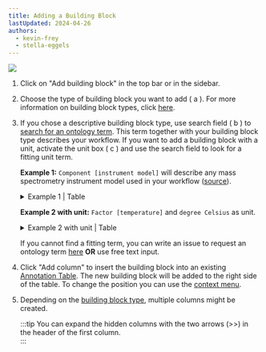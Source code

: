 ```yaml
---
title: Adding a Building Block
lastUpdated: 2024-04-26
authors: 
  - kevin-frey
  - stella-eggels
---
```


![](@images/swate/swate-alpha-add-building-block.png)


<Steps>

1. Click on "Add building block" in the top bar or in the sidebar.
2. Choose the type of building block you want to add ( a ). For more information on building block types, click [here](/swate/building-block-types).
3. If you chose a descriptive building block type, use search field ( b ) to [search for an ontology term](/swate/term-search). This term together with your building block type describes your workflow. If you want to add a building block with a unit, activate the unit box ( c ) and use the search field to look for a fitting unit term.
  
    **Example 1:** `Component [instrument model]` will describe any mass spectrometry instrument model used in your workflow ([source](http://www.ontobee.org/ontology/MS?iri=http://purl.obolibrary.org/obo/MS_1000031)).
        
    <details>
      <summary>Example 1 | Table</summary>
      <p>

      | Component [instrument model] 	| TSR (MS:1000031) 	| TAN (MS:1000031) 	|
      |------------------------------	|------------------------------	|------------------------------------	|

      </p>
    </details>

    **Example 2 with unit:** `Factor [temperature]` and `degree Celsius` as unit.

    <details>
      <summary>Example 2 with unit | Table</summary>
      <p>

      | Factor [temperature] 	| Unit 	| TSR (PATO:0000146) 	| TAN (PATO:0000146) 	|
      |----------------------	|------	|--------------------------------	|--------------------------------------	|

      </p>
    </details>

    If you cannot find a fitting term, you can write an issue to request an ontology term [here](https://github.com/nfdi4plants/nfdi4plants_ontology/issues/new/choose) **OR** use free text input.

4. Click "Add column" to insert the building block into an existing [Annotation Table](/swate/annotation-table). The new building block will be added to the right side of the table. To change the position you can use the [context menu](/swate/context-menu).

5. Depending on the [building block type](/swate/building-block-types), multiple columns might be created.

    :::tip
    You can expand the hidden columns with the two arrows (>>) in the header of the first column.   
    :::

</Steps>

